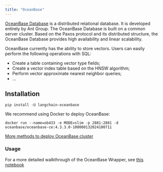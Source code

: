 ```yaml
---
title: "OceanBase"
---
```


[OceanBase Database](https://github.com/oceanbase/oceanbase) is a distributed relational database. It is developed entirely by Ant Group. The OceanBase Database is built on a common server cluster. Based on the Paxos protocol and its distributed structure, the OceanBase Database provides high availability and linear scalability.

OceanBase currently has the ability to store vectors. Users can easily perform the following operations with SQL:

* Create a table containing vector type fields;
* Create a vector index table based on the HNSW algorithm;
* Perform vector approximate nearest neighbor queries;
* ...

## Installation

```
pip install -U langchain-oceanbase
```

We recommend using Docker to deploy OceanBase:

```
docker run --name=ob433 -e MODE=slim -p 2881:2881 -d oceanbase/oceanbase-ce:4.3.3.0-100000132024100711
```

[More methods to deploy OceanBase cluster](https://github.com/oceanbase/oceanbase-doc/blob/V4.3.1/en-US/400.deploy/500.deploy-oceanbase-database-community-edition/100.deployment-overview.md)

### Usage

For a more detailed walkthrough of the OceanBase Wrapper, see [this notebook](https://github.com/oceanbase/langchain-oceanbase/blob/main/oss/vectorstores.ipynb)
